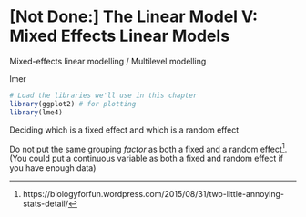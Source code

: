 # [Not Done:] The Linear Model V: Mixed Effects Linear Models

Mixed-effects linear modelling / Multilevel modelling

lmer



```r
# Load the libraries we'll use in this chapter
library(ggplot2) # for plotting
library(lme4)
```


Deciding which is a fixed effect and which is a random effect

Do not put the same grouping *factor* as both a fixed and a random effect^[https://biologyforfun.wordpress.com/2015/08/31/two-little-annoying-stats-detail/]. (You could put a continuous variable as both a fixed and random effect if you have enough data)